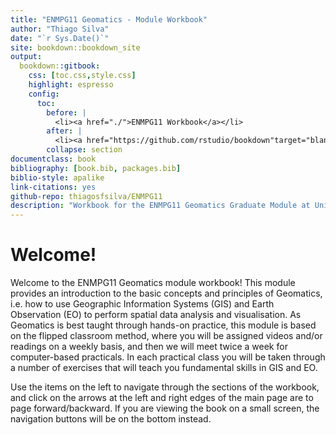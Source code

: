 ```yaml
---
title: "ENMPG11 Geomatics - Module Workbook" 
author: "Thiago Silva" 
date: "`r Sys.Date()`" 
site: bookdown::bookdown_site
output: 
  bookdown::gitbook:
    css: [toc.css,style.css]
    highlight: espresso
    config:
      toc:
        before: |
          <li><a href="./">ENMPG11 Workbook</a></li>
        after: |
          <li><a href="https://github.com/rstudio/bookdown"target="blank">Published with bookdown</a></li>
        collapse: section
documentclass: book
bibliography: [book.bib, packages.bib]
biblio-style: apalike
link-citations: yes
github-repo: thiagosfsilva/ENMPG11
description: "Workbook for the ENMPG11 Geomatics Graduate Module at University of Stirling."
---
```


# Welcome! {.unnumbered}

Welcome to the ENMPG11 Geomatics module workbook! This module provides an introduction to the basic concepts and principles of Geomatics, i.e. how to use Geographic Information Systems (GIS) and Earth Observation (EO) to perform spatial data analysis and visualisation. As Geomatics is best taught through hands-on practice, this module is based on the flipped classroom method, where you will be assigned videos and/or readings on a weekly basis, and then we will meet twice a week for computer-based practicals. In each practical class you will be taken through a number of exercises that will teach you fundamental skills in GIS and EO.

Use the items on the left to navigate through the sections of the workbook, and click on the arrows at the left and right edges of the main page are to page forward/backward. If you are viewing the book on a small screen, the navigation buttons will be on the bottom instead.
